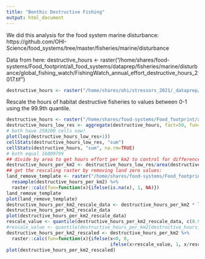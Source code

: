 ```yaml
---
title: "Benthic Destructive Fishing"
output: html_document
---
```

We did this analysis for the food system marine disturbance:
https://github.com/OHI-Science/food_systems/tree/master/fisheries/marine/disturbance

Data from here: 
destructive_hours <- raster("/home/shares/food-systems/Food_footprint/all_food_systems/dataprep/fisheries/marine/disturbance/global_fishing_watch/FishingWatch_annual_effort_destructive_hours_2017.tif")


```r

destructive_hours <- raster("/home/shares/ohi/stressors_2021/_dataprep/fishing_benthic_destructive/FishingWatch_annual_effort_destructive_hours_2017.tif")
```
Rescale the hours of habitat destructive fisheries to values between 0-1 using the 99.9th quantile.

```r
destructive_hours <- raster("/home/shares/food-systems/Food_footprint/all_food_systems/dataprep/fisheries/marine/disturbance/global_fishing_watch/FishingWatch_annual_effort_destructive_hours_2017.tif")
destructive_hours_low_res <- aggregate(destructive_hours, fact=50, fun=sum, progress="text")
# both have 259200 cells now!
plot(log(destructive_hours_low_res+1))
cellStats(destructive_hours_low_res, "sum")
cellStats(destructive_hours, "sum", na.rm=TRUE)
# both equal 16009799
## divide by area to get hours effort per km2 to control for differences in raster area in lat/long projection
destructive_hours_per_km2 <- destructive_hours_low_res/area(destructive_hours_low_res)
## get the rescaling raster by removing land zero values:
land_remove_template <- raster("/home/shares/food-systems/Food_footprint/all_food_systems/dataprep/spatial/food_rgns.tif") %>%
  resample(destructive_hours_per_km2) %>%
  raster::calc(fun=function(x){ifelse(is.na(x), 1, NA)})
land_remove_template
plot(land_remove_template)
destructive_hours_per_km2_rescale_data <- destructive_hours_per_km2 * land_remove_template
destructive_hours_per_km2_rescale_data
plot(destructive_hours_per_km2_rescale_data)
rescale_value <- quantile(destructive_hours_per_km2_rescale_data, c(0.999))
#rescale_value <- quantile(destructive_hours_per_km2[destructive_hours_per_km2>0], c(0.999))
destructive_hours_per_km2_rescaled <- destructive_hours_per_km2 %>%
  raster::calc(fun=function(x){ifelse(x<0, 0,
                                      ifelse(x>rescale_value, 1, x/rescale_value))})
plot(destructive_hours_per_km2_rescaled)
```

